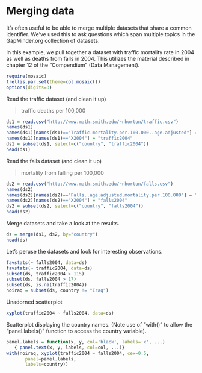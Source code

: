 Merging data
========================================================

It's often useful to be able to merge multiple datasets that share a common identifier.  We've used this to ask questions which span multiple topics in the GapMinder.org collection of datasets.  

In this example, we pull together a dataset with traffic mortality rate in 2004 as well as deaths from falls in 2004.  This utilizes the material described in chapter 12 of the "Compendium" (Data Management).

```r
require(mosaic)
trellis.par.set(theme=col.mosaic())
options(digits=3)
```

Read the traffic dataset (and clean it up)

> traffic deaths per 100,000

```r
ds1 = read.csv("http://www.math.smith.edu/~nhorton/traffic.csv")
names(ds1)
names(ds1)[names(ds1)=="Traffic.mortality.per.100.000..age.adjusted"] = "country"
names(ds1)[names(ds1)=="X2004"] = "traffic2004"
ds1 = subset(ds1, select=c("country", "traffic2004"))
head(ds1)
```

Read the falls dataset (and clean it up)

> mortality from falling per 100,000
```r
ds2 = read.csv("http://www.math.smith.edu/~nhorton/falls.csv")
names(ds2)
names(ds2)[names(ds2)=="Falls..age.adjusted.mortality.per.100.000"] = "country"
names(ds2)[names(ds2)=="X2004"] = "falls2004"
ds2 = subset(ds2, select=c("country", "falls2004"))
head(ds2)
```

Merge datasets and take a look at the results.
```r
ds = merge(ds1, ds2, by="country")
head(ds)
```

Let's peruse the datasets and look for interesting observations.

```r
favstats(~ falls2004, data=ds)
favstats(~ traffic2004, data=ds)
subset(ds, traffic2004 > 115)
subset(ds, falls2004 > 17)
subset(ds, is.na(traffic2004))
noiraq = subset(ds, country != "Iraq")
```

Unadorned scatterplot
```r
xyplot(traffic2004 ~ falls2004, data=ds)
```

Scatterplot displaying the country names. (Note use of "with()" to allow the "panel.labels()" function to access the country variable).

```r
panel.labels = function(x, y, col='black', labels='x', ...) 
   { panel.text(x, y, labels, col=col, ...)}
with(noiraq, xyplot(traffic2004 ~ falls2004, cex=0.5, 
       panel=panel.labels,
       labels=country))
```



